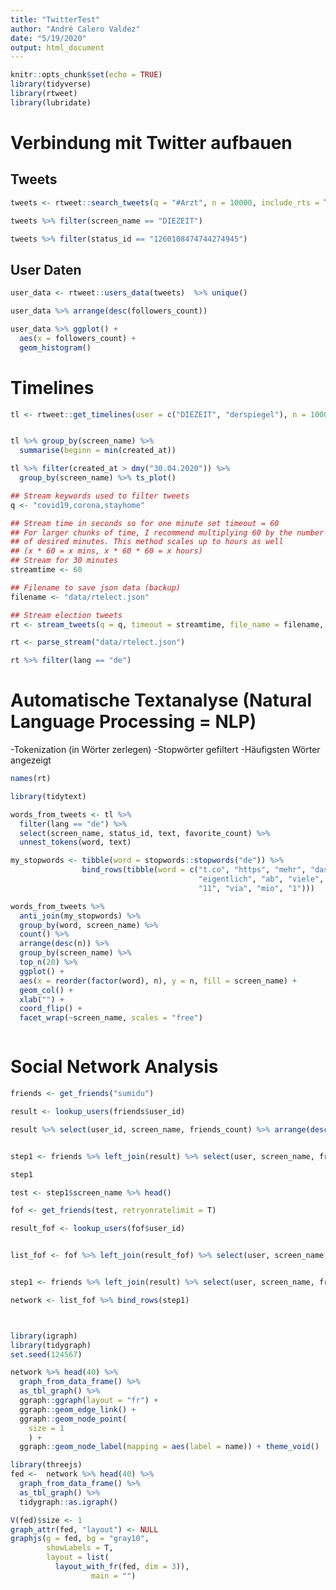 ```yaml
---
title: "TwitterTest"
author: "André Calero Valdez"
date: "5/19/2020"
output: html_document
---
```


```r
knitr::opts_chunk$set(echo = TRUE)
library(tidyverse)
library(rtweet)
library(lubridate)
```

# Verbindung mit Twitter aufbauen

## Tweets
```r
tweets <- rtweet::search_tweets(q = "#Arzt", n = 10000, include_rts = TRUE, lang = "de")

tweets %>% filter(screen_name == "DIEZEIT")

tweets %>% filter(status_id == "1260108474744274945")
```

## User Daten
```r
user_data <- rtweet::users_data(tweets)  %>% unique()

user_data %>% arrange(desc(followers_count))

user_data %>% ggplot() +
  aes(x = followers_count) +
  geom_histogram()
```

# Timelines

```r
tl <- rtweet::get_timelines(user = c("DIEZEIT", "derspiegel"), n = 1000)


tl %>% group_by(screen_name) %>% 
  summarise(beginn = min(created_at))

tl %>% filter(created_at > dmy("30.04.2020")) %>% 
  group_by(screen_name) %>% ts_plot()

```



```r
## Stream keywords used to filter tweets
q <- "covid19,corona,stayhome"

## Stream time in seconds so for one minute set timeout = 60
## For larger chunks of time, I recommend multiplying 60 by the number
## of desired minutes. This method scales up to hours as well
## (x * 60 = x mins, x * 60 * 60 = x hours)
## Stream for 30 minutes
streamtime <- 60

## Filename to save json data (backup)
filename <- "data/rtelect.json"

## Stream election tweets
rt <- stream_tweets(q = q, timeout = streamtime, file_name = filename, lang="de")
```

```r
rt <- parse_stream("data/rtelect.json")

rt %>% filter(lang == "de")
```

# Automatische Textanalyse (Natural Language Processing = NLP)
-Tokenization (in Wörter zerlegen)
-Stopwörter gefiltert
-Häufigsten Wörter angezeigt

```r
names(rt)

library(tidytext)

words_from_tweets <- tl %>% 
  filter(lang == "de") %>% 
  select(screen_name, status_id, text, favorite_count) %>% 
  unnest_tokens(word, text)

my_stopwords <- tibble(word = stopwords::stopwords("de")) %>% 
                bind_rows(tibble(word = c("t.co", "https", "mehr", "dass","amp",
                                          "eigentlich", "ab", "viele", "trotz", "19",
                                          "11", "via", "mio", "1")))

words_from_tweets %>% 
  anti_join(my_stopwords) %>% 
  group_by(word, screen_name) %>% 
  count() %>% 
  arrange(desc(n)) %>% 
  group_by(screen_name) %>% 
  top_n(20) %>% 
  ggplot() +
  aes(x = reorder(factor(word), n), y = n, fill = screen_name) +
  geom_col() +
  xlab("") +
  coord_flip() +
  facet_wrap(~screen_name, scales = "free")



```


# Social Network Analysis

```r
friends <- get_friends("sumidu")

result <- lookup_users(friends$user_id)
```


```r

result %>% select(user_id, screen_name, friends_count) %>% arrange(desc(friends_count)) %>% head()


step1 <- friends %>% left_join(result) %>% select(user, screen_name, friends_count) %>% arrange(friends_count) %>% filter(friends_count > 1)

step1 

test <- step1$screen_name %>% head()

fof <- get_friends(test, retryonratelimit = T)

result_fof <- lookup_users(fof$user_id)


list_fof <- fof %>% left_join(result_fof) %>% select(user, screen_name, friends_count) 


step1 <- friends %>% left_join(result) %>% select(user, screen_name, friends_count) 

network <- list_fof %>% bind_rows(step1)



library(igraph)
library(tidygraph)
set.seed(124567) 

network %>% head(40) %>% 
  graph_from_data_frame() %>% 
  as_tbl_graph() %>% 
  ggraph::ggraph(layout = "fr") + 
  ggraph::geom_edge_link() + 
  ggraph::geom_node_point(
    size = 1
    ) +
  ggraph::geom_node_label(mapping = aes(label = name)) + theme_void()

```


```r
library(threejs)  
fed <-  network %>% head(40) %>% 
  graph_from_data_frame() %>% 
  as_tbl_graph() %>% 
  tidygraph::as.igraph()  

V(fed)$size <- 1 
graph_attr(fed, "layout") <- NULL  
graphjs(g = fed, bg = "gray10",  
        showLabels = T,  
        layout = list(  
          layout_with_fr(fed, dim = 3)),  
                  main = "")


```

